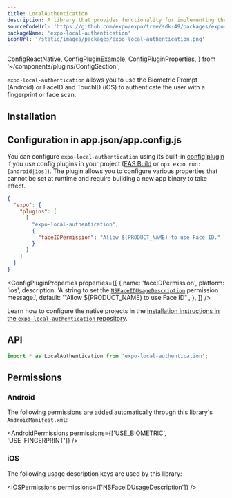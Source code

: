 ```yaml
---
title: LocalAuthentication
description: A library that provides functionality for implementing the Fingerprint API (Android) or FaceID and TouchID (iOS) to authenticate the user with a face or fingerprint scan.
sourceCodeUrl: 'https://github.com/expo/expo/tree/sdk-49/packages/expo-local-authentication'
packageName: 'expo-local-authentication'
iconUrl: '/static/images/packages/expo-local-authentication.png'
---
```


  ConfigReactNative,
  ConfigPluginExample,
  ConfigPluginProperties,
} from '~/components/plugins/ConfigSection';

`expo-local-authentication` allows you to use the Biometric Prompt (Android) or FaceID and TouchID (iOS) to authenticate the user with a fingerprint or face scan.

<PlatformsSection android emulator ios simulator />

## Installation

<APIInstallSection />

## Configuration in app.json/app.config.js

You can configure `expo-local-authentication` using its built-in [config plugin](/config-plugins/introduction/) if you use config plugins in your project ([EAS Build](/build/introduction) or `npx expo run:[android|ios]`). The plugin allows you to configure various properties that cannot be set at runtime and require building a new app binary to take effect.

<ConfigPluginExample>

```json app.json
{
  "expo": {
    "plugins": [
      [
        "expo-local-authentication",
        {
          "faceIDPermission": "Allow $(PRODUCT_NAME) to use Face ID."
        }
      ]
    ]
  }
}
```

</ConfigPluginExample>

<ConfigPluginProperties
  properties={[
    {
      name: 'faceIDPermission',
      platform: 'ios',
      description:
        'A string to set the [`NSFaceIDUsageDescription`](#permission-nsfaceidusagedescription) permission message.',
      default: '"Allow $(PRODUCT_NAME) to use Face ID"',
    },
  ]}
/>

<ConfigReactNative>

Learn how to configure the native projects in the [installation instructions in the `expo-local-authentication` repository](https://github.com/expo/expo/tree/main/packages/expo-local-authentication#installation-in-bare-react-native-projects).

</ConfigReactNative>

## API

```js
import * as LocalAuthentication from 'expo-local-authentication';
```

<APISection packageName="expo-local-authentication" apiName="LocalAuthentication" />

## Permissions

### Android

The following permissions are added automatically through this library's `AndroidManifest.xml`:

<AndroidPermissions permissions={['USE_BIOMETRIC', 'USE_FINGERPRINT']} />

### iOS

The following usage description keys are used by this library:

<IOSPermissions permissions={['NSFaceIDUsageDescription']} />
